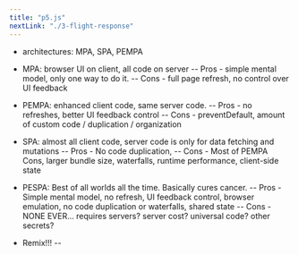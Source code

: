 ```yaml
---
title: "p5.js"
nextLink: "./3-flight-response"
---
```

- architectures: MPA, SPA, PEMPA
- MPA: browser UI on client, all code on server
-- Pros - simple mental model, only one way to do it.
-- Cons - full page refresh, no control over UI feedback
- PEMPA: enhanced client code, same server code.
-- Pros - no refreshes, better UI feedback control
-- Cons - preventDefault, amount of custom code / duplication / organization
- SPA: almost all client code, server code is only for data fetching and mutations
-- Pros - No code duplication, 
-- Cons - Most of PEMPA Cons, larger bundle size, waterfalls, runtime performance, client-side state
- PESPA: Best of all worlds all the time. Basically cures cancer.
-- Pros - Simple mental model, no refresh, UI feedback control, browser emulation, no code duplication or waterfalls, shared state
-- Cons - NONE EVER... requires servers? server cost? universal code? other secrets?

- Remix!!!
--

